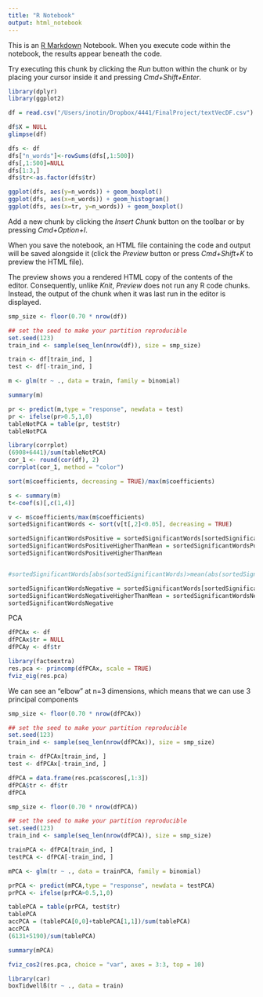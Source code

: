```yaml
---
title: "R Notebook"
output: html_notebook
---
```


This is an [R Markdown](http://rmarkdown.rstudio.com) Notebook. When you execute code within the notebook, the results appear beneath the code. 

Try executing this chunk by clicking the *Run* button within the chunk or by placing your cursor inside it and pressing *Cmd+Shift+Enter*. 

```r
library(dplyr)
library(ggplot2)

df = read.csv("/Users/inotin/Dropbox/4441/FinalProject/textVecDF.csv")

```

```r
df$X = NULL
glimpse(df)
```

```r
dfs <- df
dfs["n_words"]<-rowSums(dfs[,1:500])
dfs[,1:500]=NULL
dfs[1:3,]
dfs$tr<-as.factor(dfs$tr)
```
```r
ggplot(dfs, aes(y=n_words)) + geom_boxplot()
ggplot(dfs, aes(x=n_words)) + geom_histogram()
ggplot(dfs, aes(x=tr, y=n_words)) + geom_boxplot()
```

Add a new chunk by clicking the *Insert Chunk* button on the toolbar or by pressing *Cmd+Option+I*.

When you save the notebook, an HTML file containing the code and output will be saved alongside it (click the *Preview* button or press *Cmd+Shift+K* to preview the HTML file). 

The preview shows you a rendered HTML copy of the contents of the editor. Consequently, unlike *Knit*, *Preview* does not run any R code chunks. Instead, the output of the chunk when it was last run in the editor is displayed.

```r
smp_size <- floor(0.70 * nrow(df))

## set the seed to make your partition reproducible
set.seed(123)
train_ind <- sample(seq_len(nrow(df)), size = smp_size)

train <- df[train_ind, ]
test <- df[-train_ind, ]
```

```r
m <- glm(tr ~ ., data = train, family = binomial)
```

```r
summary(m)
```
```r
pr <- predict(m,type = "response", newdata = test)
pr <- ifelse(pr>0.5,1,0)
tableNotPCA = table(pr, test$tr)
tableNotPCA
```
```r
library(corrplot)
(6908+6441)/sum(tableNotPCA)
cor_1 <- round(cor(df), 2)
corrplot(cor_1, method = "color")
```

```r
sort(m$coefficients, decreasing = TRUE)/max(m$coefficients)

```
```r
s <- summary(m)
t<-coef(s)[,c(1,4)]

v <- m$coefficients/max(m$coefficients)
sortedSignificantWords <- sort(v[t[,2]<0.05], decreasing = TRUE)
```

```r
sortedSignificantWordsPositive = sortedSignificantWords[sortedSignificantWords>0]
sortedSignificantWordsPositiveHigherThanMean = sortedSignificantWordsPositive[sortedSignificantWordsPositive>mean(sortedSignificantWordsPositive)]
sortedSignificantWordsPositiveHigherThanMean


#sortedSignificantWords[abs(sortedSignificantWords)>mean(abs(sortedSignificantWords))]
```

```r
sortedSignificantWordsNegative = sortedSignificantWords[sortedSignificantWords<0]
sortedSignificantWordsNegativeHigherThanMean = sortedSignificantWordsNegative[sortedSignificantWordsNegative<mean(sortedSignificantWordsNegative)]
sortedSignificantWordsNegative
```
PCA
```r
dfPCAx <- df
dfPCAx$tr = NULL
dfPCAy <- df$tr

```

```r
library(factoextra)
res.pca <- princomp(dfPCAx, scale = TRUE)
fviz_eig(res.pca)
```
We can see an "elbow" at n=3 dimensions, which means that we can use 3 principal components 
```r

smp_size <- floor(0.70 * nrow(dfPCAx))

## set the seed to make your partition reproducible
set.seed(123)
train_ind <- sample(seq_len(nrow(dfPCAx)), size = smp_size)

train <- dfPCAx[train_ind, ]
test <- dfPCAx[-train_ind, ]

```

```r
dfPCA = data.frame(res.pca$scores[,1:3])
dfPCA$tr <- df$tr
dfPCA
```

```r
smp_size <- floor(0.70 * nrow(dfPCA))

## set the seed to make your partition reproducible
set.seed(123)
train_ind <- sample(seq_len(nrow(dfPCA)), size = smp_size)

trainPCA <- dfPCA[train_ind, ]
testPCA <- dfPCA[-train_ind, ]

mPCA <- glm(tr ~ ., data = trainPCA, family = binomial)

prPCA <- predict(mPCA,type = "response", newdata = testPCA)
prPCA <- ifelse(prPCA>0.5,1,0)

```
```r
tablePCA = table(prPCA, test$tr)
tablePCA
accPCA = (tablePCA[0,0]+tablePCA[1,1])/sum(tablePCA)
accPCA
(6131+5190)/sum(tablePCA)
```


```r
summary(mPCA)
```

```r
fviz_cos2(res.pca, choice = "var", axes = 3:3, top = 10)
```
```r
library(car)
boxTidwellß(tr ~ ., data = train)
```

